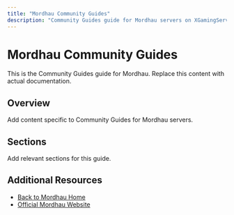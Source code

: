 ```yaml
---
title: "Mordhau Community Guides"
description: "Community Guides guide for Mordhau servers on XGamingServer"
---
```


# Mordhau Community Guides

This is the Community Guides guide for Mordhau. Replace this content with actual documentation.

## Overview

Add content specific to Community Guides for Mordhau servers.

## Sections

Add relevant sections for this guide.

## Additional Resources

- [Back to Mordhau Home](./index)
- [Official Mordhau Website](https://example.com)
